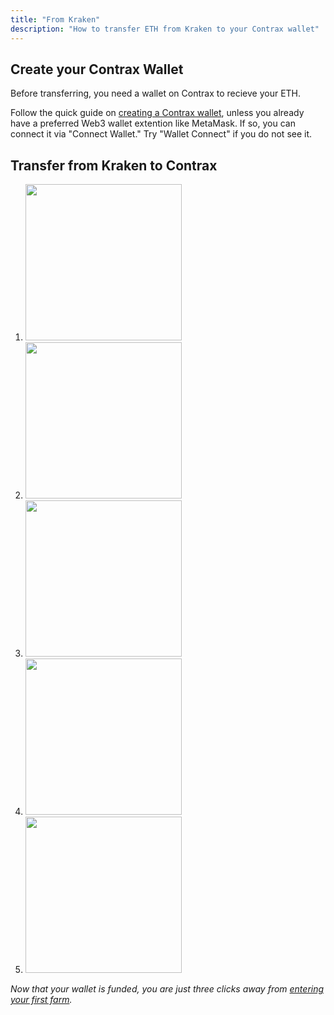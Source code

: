 ```yaml
---
title: "From Kraken"
description: "How to transfer ETH from Kraken to your Contrax wallet"
---
```


## Create your Contrax Wallet

Before transferring, you need a wallet on Contrax to recieve your ETH.

Follow the quick guide on [creating a Contrax wallet](../start/wallet-setup), unless you already have a preferred Web3 wallet extention like MetaMask. If so, you can connect it via "Connect Wallet." Try "Wallet Connect" if you do not see it.

## Transfer from Kraken to Contrax

1.  <img height="250" width="250" src="/images/Kraken/1.jpg" />
2.  <img height="250" width="250" src="/images/Kraken/2.jpg" />
3.  <img height="250" width="250" src="/images/Kraken/3.jpg" />
4.  <img height="250" width="250" src="/images/Kraken/4.jpg" />
5.  <img height="250" width="250" src="/images/Kraken/5.jpg" />

_Now that your wallet is funded, you are just three clicks away from [entering your first farm](../contrax-dapp/farms)._
